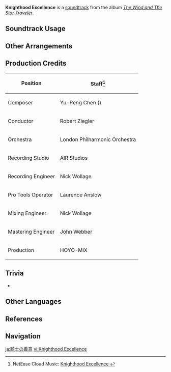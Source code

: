 {{About|the soundtrack|the Wonders of the World achievement|Knighthood Excellence (Achievement)}}
{{Soundtrack Infobox
|image          = The Wind and The Star Traveler.png
|album          = The Wind and The Star Traveler
|disc           =
|number         = 13
|featured       = GENSHIN CONCERT 2021 "Melodies of an Endless Journey" (CD)
|featured2      =
|featured3      =
|featured_disc  = A
|featured_disc2 =
|featured_disc3 =
|youtube_id     = SZBc_OTK16k
|spotify_id     = 077mAoKu00E2c2JnhbUe7n
|previous       = Rite of Battle
|next           = Happy Journey
}}
'''Knighthood Excellence''' is a [[soundtrack]] from the album ''[[The Wind and The Star Traveler]]''.

==Soundtrack Usage==
{{Soundtrack Usage
|quest    = Kaeya's Gain;;Outrider Style
}}

==Other Arrangements==
{{Files by Category Gallery|Media Using an Unreleased Arrangement of Knighthood Excellence Soundtrack}}

==Production Credits==
{| class="wikitable"
! Position
! Staff<ref>NetEase Cloud Music: [https://music.163.com/#/song?id=1455706959 Knighthood Excellence {{zh|骑士的义举}}]</ref>
|-
! Composer
| Yu-Peng Chen ({{zh|陈致逸}})
|-
! Conductor
| Robert Ziegler
|-
! Orchestra
| London Philharmonic Orchestra
|-
! Recording Studio
| AIR Studios
|-
! Recording Engineer
| Nick Wollage
|-
! Pro Tools Operator
| Laurence Anslow
|-
! Mixing Engineer
| Nick Wollage
|-
! Mastering Engineer
| John Webber
|-
! Production
| HOYO-MiX
|}

==Trivia==
* {{Transclude|A Day in Mondstadt|ADayInMondstadtLeitmotif|section=1}}

==Other Languages==
{{Other Languages
|en      = Knighthood Excellence
|zhs     = 骑士的义举
|zhs_rm  = Qíshì de Yìjǔ
|zht     = 騎士的義舉
|zht_rm  = Qíshì de Yìjǔ
|zh_tl   = A Knight's Chivalrous Conduct
|ja      = 騎士の善意
|ja_rm   = Kishi no Zen'i
|ja_tl   = A Knight's Good Will
|ko      = {{tt|기사|騎士}}의 {{tt|의거|義舉}}
|ko_rm   = Gisa-ui Uigeo
|ko_tl   = A Knight's Right Actions
}}

==References==
{{Reflist}}

==Navigation==
{{Soundtrack Navbox|The Wind and The Star Traveler}}

[[ja:騎士の善意]]
[[vi:Knighthood Excellence]]